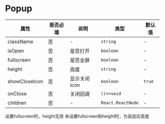 # Popup

| 属性 | 是否必填 | 说明 | 类型 | 默认值 |
| --- | --- | --- | --- | --- |
| className | 否 | - | `string` | - |
| isOpen | 否 | 是否打开 | `boolean` | - |
| fullscreen | 否 | 是否全屏 | `boolean` | - |
| height | 否 | 高度 | `string` | - |
| showCloseIcon | 否 | 显示关闭icon | `boolean` | `true` |
| onClose | 否 | 关闭回调 | `()=>void` | - |
| children | 否 | - | `React.ReactNode` | - |

设置fullscreen时，height无效
未设置fullscreen和height时，为自适应高度
